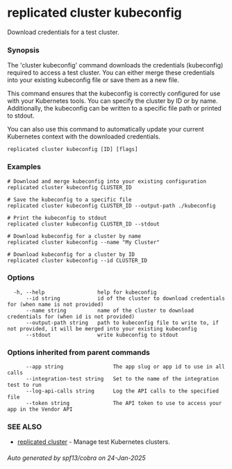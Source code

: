 # replicated cluster kubeconfig

Download credentials for a test cluster.

### Synopsis

The 'cluster kubeconfig' command downloads the credentials (kubeconfig) required to access a test cluster. You can either merge these credentials into your existing kubeconfig file or save them as a new file.

This command ensures that the kubeconfig is correctly configured for use with your Kubernetes tools. You can specify the cluster by ID or by name. Additionally, the kubeconfig can be written to a specific file path or printed to stdout.

You can also use this command to automatically update your current Kubernetes context with the downloaded credentials.

```
replicated cluster kubeconfig [ID] [flags]
```

### Examples

```
# Download and merge kubeconfig into your existing configuration
replicated cluster kubeconfig CLUSTER_ID

# Save the kubeconfig to a specific file
replicated cluster kubeconfig CLUSTER_ID --output-path ./kubeconfig

# Print the kubeconfig to stdout
replicated cluster kubeconfig CLUSTER_ID --stdout

# Download kubeconfig for a cluster by name
replicated cluster kubeconfig --name "My Cluster"

# Download kubeconfig for a cluster by ID
replicated cluster kubeconfig --id CLUSTER_ID
```

### Options

```
  -h, --help                 help for kubeconfig
      --id string            id of the cluster to download credentials for (when name is not provided)
      --name string          name of the cluster to download credentials for (when id is not provided)
      --output-path string   path to kubeconfig file to write to, if not provided, it will be merged into your existing kubeconfig
      --stdout               write kubeconfig to stdout
```

### Options inherited from parent commands

```
      --app string                The app slug or app id to use in all calls
      --integration-test string   Set to the name of the integration test to run
      --log-api-calls string      Log the API calls to the specified file
      --token string              The API token to use to access your app in the Vendor API
```

### SEE ALSO

* [replicated cluster](replicated-cli-cluster)	 - Manage test Kubernetes clusters.

###### Auto generated by spf13/cobra on 24-Jan-2025
